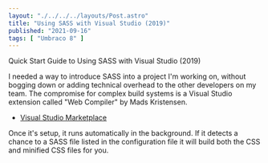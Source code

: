 ```yaml
---
layout: "./../../../layouts/Post.astro"
title: "Using SASS with Visual Studio (2019)"
published: "2021-09-16"
tags: [ "Umbraco 8" ]
---
```


<YouTube id="A8AWdj8apcU" />

Quick Start Guide to Using SASS with Visual Studio (2019)

I needed a way to introduce SASS into a project I'm working on, without bogging down or adding technical overhead to the other developers on my team. The compromise for complex build systems is a Visual Studio extension called "Web Compiler" by Mads Kristensen. 

- [Visual Studio Marketplace](https://marketplace.visualstudio.com/items?itemName=MadsKristensen.WebCompiler)

Once it's setup, it runs automatically in the background. If it detects a chance to a SASS file listed in the configuration file it will build both the CSS and minified CSS files for you.
